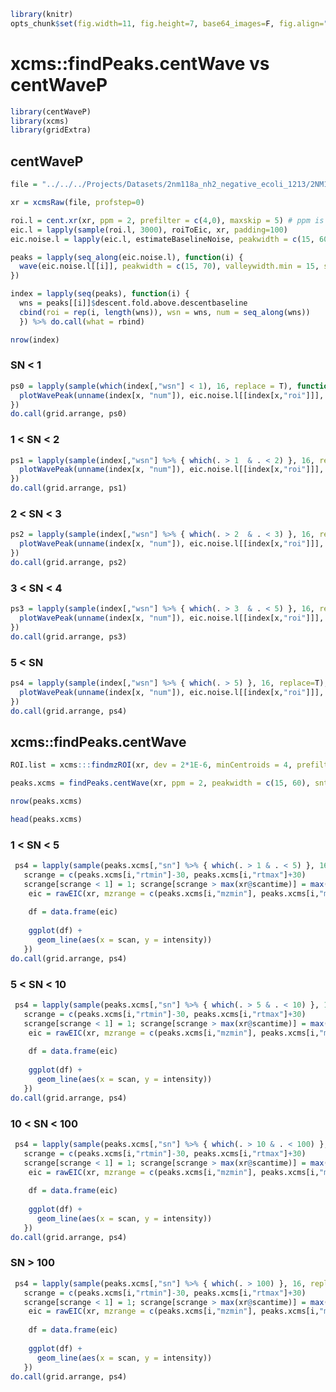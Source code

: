 ```r
library(knitr)
opts_chunk$set(fig.width=11, fig.height=7, base64_images=F, fig.align="center", message=F, warning=F, fig.path='figure_comparison/')
```

# xcms::findPeaks.centWave vs centWaveP

```r

library(centWaveP)
library(xcms)
library(gridExtra)

```

## centWaveP
```r

file = "../../../Projects/Datasets/2nm118a_nh2_negative_ecoli_1213/2NM118A_HILICAnnoWgN14_2NM111G_12.mzXML"

xr = xcmsRaw(file, profstep=0)

roi.l = cent.xr(xr, ppm = 2, prefilter = c(4,0), maxskip = 5) # ppm is added to both sides
eic.l = lapply(sample(roi.l, 3000), roiToEic, xr, padding=100)
eic.noise.l = lapply(eic.l, estimateBaselineNoise, peakwidth = c(15, 60), minslope.peak = 20000)

peaks = lapply(seq_along(eic.noise.l), function(i) {
  wave(eic.noise.l[[i]], peakwidth = c(15, 70), valleywidth.min = 15, sensitivity = 1, smooth = T)
})

index = lapply(seq(peaks), function(i) {
  wns = peaks[[i]]$descent.fold.above.descentbaseline
  cbind(roi = rep(i, length(wns)), wsn = wns, num = seq_along(wns))
  }) %>% do.call(what = rbind)

nrow(index)
```

### SN < 1
```r
ps0 = lapply(sample(which(index[,"wsn"] < 1), 16, replace = T), function(x) {
  plotWavePeak(unname(index[x, "num"]), eic.noise.l[[index[x,"roi"]]], peaks[[index[x,"roi"]]])
})
do.call(grid.arrange, ps0)  
```
### 1 < SN < 2
```r
ps1 = lapply(sample(index[,"wsn"] %>% { which(. > 1  & . < 2) }, 16, replace = T), function(x) {
  plotWavePeak(unname(index[x, "num"]), eic.noise.l[[index[x,"roi"]]], peaks[[index[x,"roi"]]])
})
do.call(grid.arrange, ps1)  
```
### 2 < SN < 3
```r
ps2 = lapply(sample(index[,"wsn"] %>% { which(. > 2  & . < 3) }, 16, replace = T), function(x) {
  plotWavePeak(unname(index[x, "num"]), eic.noise.l[[index[x,"roi"]]], peaks[[index[x,"roi"]]])
})
do.call(grid.arrange, ps2)
```
### 3 < SN < 4
```r
ps3 = lapply(sample(index[,"wsn"] %>% { which(. > 3  & . < 5) }, 16, replace = T), function(x) {
  plotWavePeak(unname(index[x, "num"]), eic.noise.l[[index[x,"roi"]]], peaks[[index[x,"roi"]]])
})
do.call(grid.arrange, ps3)
```
### 5 < SN 
```r
ps4 = lapply(sample(index[,"wsn"] %>% { which(. > 5) }, 16, replace=T), function(x) {
  plotWavePeak(unname(index[x, "num"]), eic.noise.l[[index[x,"roi"]]], peaks[[index[x,"roi"]]])
})
do.call(grid.arrange, ps4)
```

## xcms::findPeaks.centWave
```r

ROI.list = xcms:::findmzROI(xr, dev = 2*1E-6, minCentroids = 4, prefilter = c(4,0), noise = 0)

peaks.xcms = findPeaks.centWave(xr, ppm = 2, peakwidth = c(15, 60), snthresh = 0, prefilter = c(4,0), noise = 0, ROI.list = sample(ROI.list, 3000))

nrow(peaks.xcms)

head(peaks.xcms)
```


### 1 < SN < 5
```r

 ps4 = lapply(sample(peaks.xcms[,"sn"] %>% { which(. > 1 & . < 5) }, 16, replace=T), function(i) {
   scrange = c(peaks.xcms[i,"rtmin"]-30, peaks.xcms[i,"rtmax"]+30)
   scrange[scrange < 1] = 1; scrange[scrange > max(xr@scantime)] = max(xr@scantime)
    eic = rawEIC(xr, mzrange = c(peaks.xcms[i,"mzmin"], peaks.xcms[i,"mzmax"]), rtrange = scrange)
   
    df = data.frame(eic)
    
    ggplot(df) +
      geom_line(aes(x = scan, y = intensity))
   })
do.call(grid.arrange, ps4)

```
### 5 < SN < 10
```r

 ps4 = lapply(sample(peaks.xcms[,"sn"] %>% { which(. > 5 & . < 10) }, 16, replace=T), function(i) {
   scrange = c(peaks.xcms[i,"rtmin"]-30, peaks.xcms[i,"rtmax"]+30)
   scrange[scrange < 1] = 1; scrange[scrange > max(xr@scantime)] = max(xr@scantime)
    eic = rawEIC(xr, mzrange = c(peaks.xcms[i,"mzmin"], peaks.xcms[i,"mzmax"]), rtrange = scrange)
   
    df = data.frame(eic)
    
    ggplot(df) +
      geom_line(aes(x = scan, y = intensity))
   })
do.call(grid.arrange, ps4)

```
### 10 < SN < 100
```r

 ps4 = lapply(sample(peaks.xcms[,"sn"] %>% { which(. > 10 & . < 100) }, 16, replace=T), function(i) {
   scrange = c(peaks.xcms[i,"rtmin"]-30, peaks.xcms[i,"rtmax"]+30)
   scrange[scrange < 1] = 1; scrange[scrange > max(xr@scantime)] = max(xr@scantime)
    eic = rawEIC(xr, mzrange = c(peaks.xcms[i,"mzmin"], peaks.xcms[i,"mzmax"]), rtrange = scrange)
   
    df = data.frame(eic)
    
    ggplot(df) +
      geom_line(aes(x = scan, y = intensity))
   })
do.call(grid.arrange, ps4)

```
### SN > 100
```r

 ps4 = lapply(sample(peaks.xcms[,"sn"] %>% { which(. > 100) }, 16, replace=T), function(i) {
   scrange = c(peaks.xcms[i,"rtmin"]-30, peaks.xcms[i,"rtmax"]+30)
   scrange[scrange < 1] = 1; scrange[scrange > max(xr@scantime)] = max(xr@scantime)
    eic = rawEIC(xr, mzrange = c(peaks.xcms[i,"mzmin"], peaks.xcms[i,"mzmax"]), rtrange = scrange)
   
    df = data.frame(eic)
    
    ggplot(df) +
      geom_line(aes(x = scan, y = intensity))
   })
do.call(grid.arrange, ps4)

```